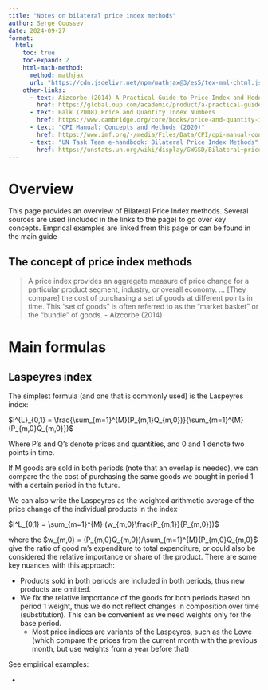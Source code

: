 ```yaml
---
title: "Notes on bilateral price index methods"
author: Serge Goussev
date: 2024-09-27
format:
  html:
    toc: true
    toc-expand: 2
    html-math-method:
      method: mathjax
      url: "https://cdn.jsdelivr.net/npm/mathjax@3/es5/tex-mml-chtml.js"
    other-links:
      - text: Aizcorbe (2014) A Practical Guide to Price Index and Hedonic Techniques
        href: https://global.oup.com/academic/product/a-practical-guide-to-price-index-and-hedonic-techniques-9780198702429?cc=ca&lang=en&      
      - text: Balk (2008) Price and Quantity Index Numbers
        href: https://www.cambridge.org/core/books/price-and-quantity-index-numbers/9A54AF90399685AED460F52821BD6225
      - text: "CPI Manual: Concepts and Methods (2020)"
        href: https://www.imf.org/-/media/Files/Data/CPI/cpi-manual-concepts-and-methods.ashx
      - text: "UN Task Team e-handbook: Bilateral Price Index Methods"      
        href: https://unstats.un.org/wiki/display/GWGSD/Bilateral+price+index+methods
---
```


# Overview

This page provides an overview of Bilateral Price Index methods. Several sources are used (included in the links to the page) to go over key concepts. Emprical examples are linked from this page or can be found in the main guide

## The concept of price index methods

> A price index provides an aggregate measure of price change for a particular product segment, industry, or overall economy. ... \[They compare\] the cost of purchasing a set of goods at different points in time. This "set of goods" is often referred to as the "market basket" or the "bundle" of goods. - Aizcorbe (2014)

# Main formulas

## Laspeyres index

The simplest formula (and one that is commonly used) is the Laspeyres index:

$I^{L}_{0,1} = \frac{\sum_{m=1}^{M}(P_{m,1}Q_{m,0})}{\sum_{m=1}^{M}(P_{m,0}Q_{m,0}})$

Where P's and Q's denote prices and quantities, and 0 and 1 denote two points in time.

If M goods are sold in both periods (note that an overlap is needed), we can compare the the cost of purchasing the same goods we bought in period 1 with a certain period in the future.

We can also write the Laspeyres as the weighted arithmetic average of the price change of the individual products in the index

$I^L_{0,1} = \sum_{m=1}^{M} (w_{m,0}\frac{P_{m,1}}{P_{m,0}})$

where the $w_{m,0} = (P_{m,0}Q_{m,0})/\sum_{m=1}^{M}(P_{m,0}Q_{m,0}$ give the ratio of good m's expenditure to total expenditure, or could also be considered the relative importance or share of the product. There are some key nuances with this approach:

-   Products sold in both periods are included in both periods, thus new products are omitted.
-   We fix the relative importance of the goods for both periods based on period 1 weight, thus we do not reflect changes in composition over time (substitution). This can be convenient as we need weights only for the base period.
    -   Most price indices are variants of the Laspeyres, such as the Lowe (which compare the prices from the current month with the previous month, but use weights from a year before that)

See empirical examples:

-